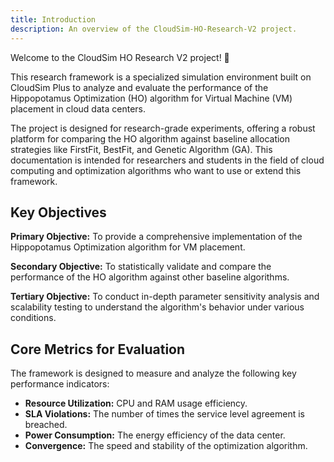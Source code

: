 ```yaml
---
title: Introduction
description: An overview of the CloudSim-HO-Research-V2 project.
---
```




Welcome to the CloudSim HO Research V2 project! 🔱

This research framework is a specialized simulation environment built on CloudSim Plus to analyze and evaluate the performance of the Hippopotamus Optimization (HO) algorithm for Virtual Machine (VM) placement in cloud data centers.

The project is designed for research-grade experiments, offering a robust platform for comparing the HO algorithm against baseline allocation strategies like FirstFit, BestFit, and Genetic Algorithm (GA). This documentation is intended for researchers and students in the field of cloud computing and optimization algorithms who want to use or extend this framework.

## Key Objectives

**Primary Objective:** To provide a comprehensive implementation of the Hippopotamus Optimization algorithm for VM placement.

**Secondary Objective:** To statistically validate and compare the performance of the HO algorithm against other baseline algorithms.

**Tertiary Objective:** To conduct in-depth parameter sensitivity analysis and scalability testing to understand the algorithm's behavior under various conditions.

## Core Metrics for Evaluation

The framework is designed to measure and analyze the following key performance indicators:

- **Resource Utilization:** CPU and RAM usage efficiency.
- **SLA Violations:** The number of times the service level agreement is breached.
- **Power Consumption:** The energy efficiency of the data center.
- **Convergence:** The speed and stability of the optimization algorithm.
